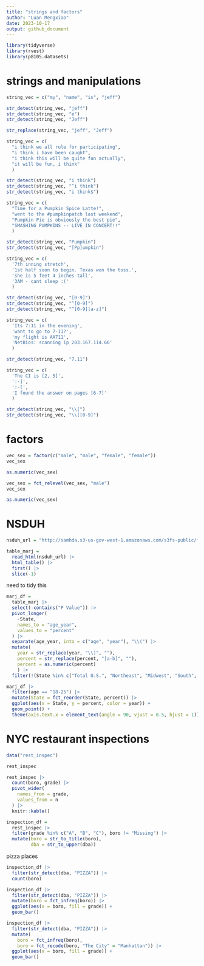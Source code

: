 ```yaml
---
title: "strings and factors"
author: "Luan Mengxiao"
date: 2023-10-17
output: github_document
---
```


```r
library(tidyverse)
library(rvest)
library(p8105.datasets)
```

# strings and manipulations

```r
string_vec = c("my", "name", "is", "jeff")

str_detect(string_vec, "jeff")
str_detect(string_vec, "e")
str_detect(string_vec, "Jeff")

str_replace(string_vec, "jeff", "Jeff")
```

```r
string_vec = c(
  "i think we all rule for participating",
  "i think i have been caught",
  "i think this will be quite fun actually",
  "it will be fun, i think"
  )

str_detect(string_vec, "i think")
str_detect(string_vec, "^i think")
str_detect(string_vec, "i think$")
```

```r
string_vec = c(
  "Time for a Pumpkin Spice Latte!",
  "went to the #pumpkinpatch last weekend",
  "Pumpkin Pie is obviously the best pie",
  "SMASHING PUMPKINS -- LIVE IN CONCERT!!"
  )

str_detect(string_vec, "Pumpkin")
str_detect(string_vec, "[Pp]umpkin")
```

```r
string_vec = c(
  '7th inning stretch',
  '1st half soon to begin. Texas won the toss.',
  'she is 5 feet 4 inches tall',
  '3AM - cant sleep :('
  )

str_detect(string_vec, "[0-9]")
str_detect(string_vec, "^[0-9]")
str_detect(string_vec, "^[0-9][a-z]")
```

```r
string_vec = c(
  'Its 7:11 in the evening',
  'want to go to 7-11?',
  'my flight is AA711',
  'NetBios: scanning ip 203.167.114.66'
  )

str_detect(string_vec, "7.11")
```

```r
string_vec = c(
  'The CI is [2, 5]',
  ':-]',
  ':-[',
  'I found the answer on pages [6-7]'
  )

str_detect(string_vec, "\\[")
str_detect(string_vec, "\\[[0-9]")
```

# factors

```r
vec_sex = factor(c("male", "male", "female", "female"))
vec_sex

as.numeric(vec_sex)

vec_sex = fct_relevel(vec_sex, "male")
vec_sex

as.numeric(vec_sex)
```

# NSDUH

```r
nsduh_url = "http://samhda.s3-us-gov-west-1.amazonaws.com/s3fs-public/field-uploads/2k15StateFiles/NSDUHsaeShortTermCHG2015.htm"

table_marj = 
  read_html(nsduh_url) |> 
  html_table() |> 
  first() |>
  slice(-1)
```

need to tidy this

```r
marj_df = 
  table_marj |>
  select(-contains("P Value")) |>
  pivot_longer(
    -State,
    names_to = "age_year",
    values_to = "percent"
  ) |>
  separate(age_year, into = c("age", "year"), "\\(") |>
  mutate(
    year = str_replace(year, "\\)", ""),
    percent = str_replace(percent, "[a-b]", ""),
    percent = as.numeric(percent)
    ) |>
  filter(!(State %in% c("Total U.S.", "Northeast", "Midwest", "South", "West")))
```

```r
marj_df |>
  filter(age == "18-25") |>
  mutate(State = fct_reorder(State, percent)) |>
  ggplot(aes(x = State, y = percent, color = year)) +
  geom_point() +
  theme(axis.text.x = element_text(angle = 90, vjust = 0.5, hjust = 1))
```

# NYC restaurant inspections

```r
data("rest_inspec")

rest_inspec
```

```r
rest_inspec |>
  count(boro, grade) |>
  pivot_wider(
    names_from = grade,
    values_from = n
  ) |>
  knitr::kable()
```

```r
inspection_df = 
  rest_inspec |>
  filter(grade %in% c("A", "B", "C"), boro != "Missing") |>
  mutate(boro = str_to_title(boro),
         dba = str_to_upper(dba))
```

pizza places

```r
inspection_df |>
  filter(str_detect(dba, "PIZZA")) |>
  count(boro)
```

```r
inspection_df |>
  filter(str_detect(dba, "PIZZA")) |>
  mutate(boro = fct_infreq(boro)) |>
  ggplot(aes(x = boro, fill = grade)) +
  geom_bar()
```

```r
inspection_df |>
  filter(str_detect(dba, "PIZZA")) |>
  mutate(
    boro = fct_infreq(boro),
    boro = fct_recode(boro, "The City" = "Manhattan")) |>
  ggplot(aes(x = boro, fill = grade)) +
  geom_bar()
```


